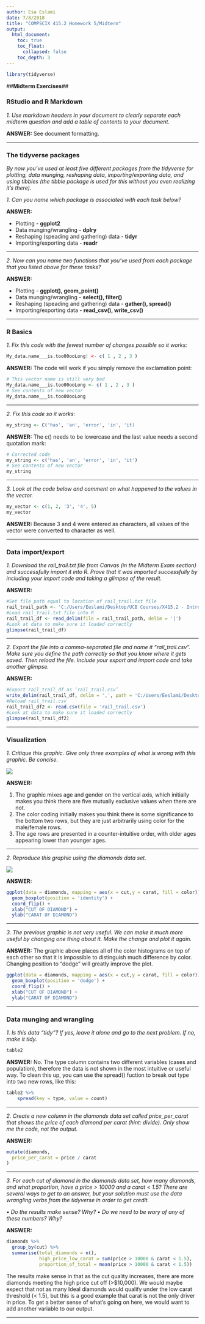 ```yaml
---
author: Esa Eslami
date: 7/8/2018
title: "COMPSCIX 415.2 Homework 5/Midterm"
output:
  html_document:
    toc: true
    toc_float:
      collapsed: false
    toc_depth: 3
---
```


```r
library(tidyverse)

```

##__Midterm Exercises__##

### RStudio and R Markdown

*1. Use markdown headers in your document to clearly separate each midterm question and add a table of
contents to your document.*

__ANSWER:__ See document formatting.

* * *

### The tidyverse packages

*By now you’ve used at least five different packages from the tidyverse for plotting, data munging, reshaping data, importing/exporting data, and using tibbles (the tibble package is used for this without you even realizing it’s there).*

*1. Can you name which package is associated with each task below?*

__ANSWER:__ 

* Plotting - __ggplot2__
* Data munging/wrangling - __dplry__
* Reshaping (speading and gathering) data - __tidyr__
* Importing/exporting data - __readr__

* * *

*2. Now can you name two functions that you’ve used from each package that you listed above for these tasks?*

__ANSWER:__ 

* Plotting - __ggplot(), geom_point()__ 
* Data munging/wrangling - __select(), filter()__ 
* Reshaping (speading and gathering) data - __gather(), spread()__ 
* Importing/exporting data - __read_csv(), write_csv()__ 

* * *

### R Basics

*1. Fix this code with the fewest number of changes possible so it works:*

```r
My_data.name___is.too00ooLong! <- c( 1 , 2 , 3 )
```

__ANSWER:__ The code will work if you simply remove the exclamation point:

```r
# This vector name is still very bad
My_data.name___is.too00ooLong <- c( 1 , 2 , 3 )
# See contents of new vector
My_data.name___is.too00ooLong
```
* * *

*2. Fix this code so it works:*

```r
my_string <- C('has', 'an', 'error', 'in', 'it)
```

__ANSWER:__ The c() needs to be lowercase and the last value needs a second quotation mark:

```r
# Corrected code
my_string <- c('has', 'an', 'error', 'in', 'it')
# See contents of new vector
my_string
```
* * *

*3. Look at the code below and comment on what happened to the values in the vector.*

```r
my_vector <- c(1, 2, '3', '4', 5)
my_vector
```

__ANSWER:__ Because 3 and 4 were entered as characters, all values of the vector were converted to character as well. 

* * *

### Data import/export

*1. Download the rail_trail.txt file from Canvas (in the Midterm Exam section) and successfully import it into R. Prove that it was imported successfully by including your import code and taking a glimpse of the result.*

__ANSWER:__ 

```r
#Set file path equal to location of rail_trail.txt file  
rail_trail_path <- 'C:/Users/Eeslami/Desktop/UCB Courses/X415.2 - Introduction to Data Science/compscix-415-2-assignments/rail_trail.txt'
#Load rail_trail.txt file into R 
rail_trail_df <- read_delim(file = rail_trail_path, delim = '|')
#Look at data to make sure it loaded correctly
glimpse(rail_trail_df)
```

* * *

*2. Export the file into a comma-separated file and name it “rail_trail.csv”. Make sure you define the path correctly so that you know where it gets saved. Then reload the file. Include your export and import code and take another glimpse.*

__ANSWER:__ 

```r
#Export rail_trail_df as ‘rail_trail.csv’
write_delim(rail_trail_df, delim = ',', path = 'C:/Users/Eeslami/Desktop/UCB Courses/X415.2 - Introduction to Data Science/compscix-415-2-assignments/rail_trail.csv')
#Reload rail_trail.csv 
rail_trail_df2 <- read.csv(file = 'rail_trail.csv')
#Look at data to make sure it loaded correctly
glimpse(rail_trail_df2)
```

* * *

### Visualization

*1. Critique this graphic. Give only three examples of what is wrong with this graphic. Be concise.*

![](C:/Users/Eeslami/Desktop/UCB Courses/X415.2 - Introduction to Data Science/compscix-415-2-assignments/mrspresident.jpg) 
 
__ANSWER:__ 

1. The graphic mixes age and gender on the vertical axis, which initially makes you think there are five mutually exclusive values when there are not. 
2. The color coding initially makes you think there is some significance to the bottom two rows, but they are just arbitrarily using color for the male/female rows. 
3. The age rows are presented in a counter-intuitive order, with older ages appearing lower than younger ages. 

* * *

*2. Reproduce this graphic using the diamonds data set.*

![](C:/Users/Eeslami/Desktop/UCB Courses/X415.2 - Introduction to Data Science/compscix-415-2-assignments/caratofdiamond.png) 

__ANSWER:__  
```r
ggplot(data = diamonds, mapping = aes(x = cut,y = carat, fill = color)) + 
  geom_boxplot(position = 'identity') +
  coord_flip() +
  xlab("CUT OF DIAMOND") +
  ylab("CARAT OF DIAMOND")
```

* * *

*3. The previous graphic is not very useful. We can make it much more useful by changing one thing about it. Make the change and plot it again.*

__ANSWER:__  The graphic above places all of the color histograms on top of each other so that it is impossible to distinguish much difference by color. Changing position to "dodge" will greatly improve the plot.
```r
ggplot(data = diamonds, mapping = aes(x = cut,y = carat, fill = color)) + 
  geom_boxplot(position = 'dodge') +
  coord_flip() +
  xlab("CUT OF DIAMOND") +
  ylab("CARAT OF DIAMOND")
```

* * *
### Data munging and wrangling

*1. Is this data “tidy”? If yes, leave it alone and go to the next problem. If no, make it tidy.*

```r
table2
```

__ANSWER:__ No. The type column contains two different variables (cases and population), therefore the data is not shown in the most intuitive or useful way. To clean this up, you can use the spread() fuction to break out type into two new rows, like this: 

```r
table2 %>%
    spread(key = type, value = count)
```

* * *

*2. Create a new column in the diamonds data set called price_per_carat that shows the price of each diamond per carat (hint: divide). Only show me the code, not the output.*

__ANSWER:__  

```r
mutate(diamonds,
  price_per_carat = price / carat
)
```

* * *

*3. For each cut of diamond in the diamonds data set, how many diamonds, and what proportion, have a price > 10000 and a carat < 1.5? There are several ways to get to an answer, but your solution must use the data wrangling verbs from the tidyverse in order to get credit.*

*• Do the results make sense? Why?*
*• Do we need to be wary of any of these numbers? Why?*

__ANSWER:__  

```r
diamonds %>%
  group_by(cut) %>% 
  summarise(total_diamonds = n(),
            high_price_low_carat = sum(price > 10000 & carat < 1.5),
            proportion_of_total = mean(price > 10000 & carat < 1.5))
```

The results make sense in that as the cut quality increases, there are more diamonds meeting the high price cut off (>$10,000). We would maybe expect that not as many Ideal diamonds would qualify under the low carat threshold (< 1.5), but this is a good example that carat is not the only driver in price. To get a better sense of what's going on here, we would want to add another variable to our output. 

* * *